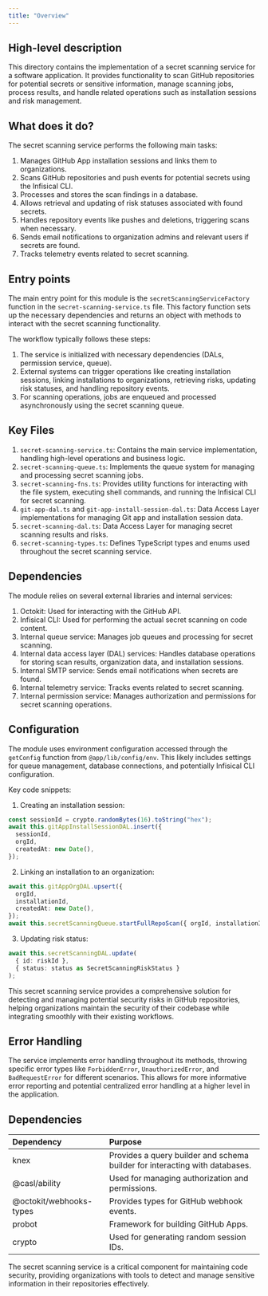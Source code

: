 ```yaml
---
title: "Overview"
---
```


## High-level description
This directory contains the implementation of a secret scanning service for a software application. It provides functionality to scan GitHub repositories for potential secrets or sensitive information, manage scanning jobs, process results, and handle related operations such as installation sessions and risk management.

## What does it do?
The secret scanning service performs the following main tasks:

1. Manages GitHub App installation sessions and links them to organizations.
2. Scans GitHub repositories and push events for potential secrets using the Infisical CLI.
3. Processes and stores the scan findings in a database.
4. Allows retrieval and updating of risk statuses associated with found secrets.
5. Handles repository events like pushes and deletions, triggering scans when necessary.
6. Sends email notifications to organization admins and relevant users if secrets are found.
7. Tracks telemetry events related to secret scanning.

## Entry points
The main entry point for this module is the `secretScanningServiceFactory` function in the `secret-scanning-service.ts` file. This factory function sets up the necessary dependencies and returns an object with methods to interact with the secret scanning functionality.

The workflow typically follows these steps:
1. The service is initialized with necessary dependencies (DALs, permission service, queue).
2. External systems can trigger operations like creating installation sessions, linking installations to organizations, retrieving risks, updating risk statuses, and handling repository events.
3. For scanning operations, jobs are enqueued and processed asynchronously using the secret scanning queue.

## Key Files
1. `secret-scanning-service.ts`: Contains the main service implementation, handling high-level operations and business logic.
2. `secret-scanning-queue.ts`: Implements the queue system for managing and processing secret scanning jobs.
3. `secret-scanning-fns.ts`: Provides utility functions for interacting with the file system, executing shell commands, and running the Infisical CLI for secret scanning.
4. `git-app-dal.ts` and `git-app-install-session-dal.ts`: Data Access Layer implementations for managing Git app and installation session data.
5. `secret-scanning-dal.ts`: Data Access Layer for managing secret scanning results and risks.
6. `secret-scanning-types.ts`: Defines TypeScript types and enums used throughout the secret scanning service.

## Dependencies
The module relies on several external libraries and internal services:

1. Octokit: Used for interacting with the GitHub API.
2. Infisical CLI: Used for performing the actual secret scanning on code content.
3. Internal queue service: Manages job queues and processing for secret scanning.
4. Internal data access layer (DAL) services: Handles database operations for storing scan results, organization data, and installation sessions.
5. Internal SMTP service: Sends email notifications when secrets are found.
6. Internal telemetry service: Tracks events related to secret scanning.
7. Internal permission service: Manages authorization and permissions for secret scanning operations.

## Configuration
The module uses environment configuration accessed through the `getConfig` function from `@app/lib/config/env`. This likely includes settings for queue management, database connections, and potentially Infisical CLI configuration.

Key code snippets:

1. Creating an installation session:
```typescript
const sessionId = crypto.randomBytes(16).toString("hex");
await this.gitAppInstallSessionDAL.insert({
  sessionId,
  orgId,
  createdAt: new Date(),
});
```

2. Linking an installation to an organization:
```typescript
await this.gitAppOrgDAL.upsert({
  orgId,
  installationId,
  createdAt: new Date(),
});
await this.secretScanningQueue.startFullRepoScan({ orgId, installationId });
```

3. Updating risk status:
```typescript
await this.secretScanningDAL.update(
  { id: riskId },
  { status: status as SecretScanningRiskStatus }
);
```

This secret scanning service provides a comprehensive solution for detecting and managing potential security risks in GitHub repositories, helping organizations maintain the security of their codebase while integrating smoothly with their existing workflows.

## Error Handling
The service implements error handling throughout its methods, throwing specific error types like `ForbiddenError`, `UnauthorizedError`, and `BadRequestError` for different scenarios. This allows for more informative error reporting and potential centralized error handling at a higher level in the application.

## Dependencies
| Dependency | Purpose |
|:-----------|:--------|
| knex | Provides a query builder and schema builder for interacting with databases. |
| @casl/ability | Used for managing authorization and permissions. |
| @octokit/webhooks-types | Provides types for GitHub webhook events. |
| probot | Framework for building GitHub Apps. |
| crypto | Used for generating random session IDs. |

The secret scanning service is a critical component for maintaining code security, providing organizations with tools to detect and manage sensitive information in their repositories effectively.